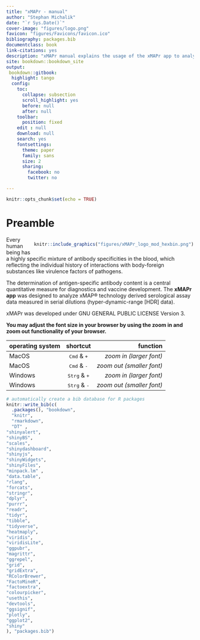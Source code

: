```yaml
---
title: "xMAPr - manual"
author: "Stephan Michalik"
date: "`r Sys.Date()`"
cover-image: "figures/logo.png"
favicon: "figures/Favicons/favicon.ico"
bibliography: packages.bib
documentclass: book
link-citations: yes
description: "xMAPr manual explains the usage of the xMAPr app to analyse dilution based serological assays with the xMAP® technology"
site: bookdown::bookdown_site
output: 
 bookdown::gitbook:
  highlight: tango
  config:
    toc:
      collapse: subsection
      scroll_highlight: yes
      before: null
      after: null
    toolbar:
      position: fixed
    edit : null
    download: null
    search: yes
    fontsettings:
      theme: paper
      family: sans
      size: 2
      sharing:
        facebook: no
        twitter: no

---
```


```r
knitr::opts_chunk$set(echo = TRUE)
```




# Preamble


<div style= "float:right;position: relative;">
```r
knitr::include_graphics("figures/xMAPr_logo_mod_hexbin.png")
```
</div>


Every human being has a highly specific mixture of antibody specificities in the blood, which reflecting the individual history of interactions with body-foreign substances like virulence factors of pathogens.

The determination of antigen-specific antibody content is a central quantitative measure for diagnostics and vaccine development. The **xMAPr app** was designed to analyze xMAP® technology derived serological assay data measured in serial dilutions (hyper-dynamic-range [HDR] data).

xMAPr was developed under GNU GENERAL PUBLIC LICENSE Version 3.

**You may adjust the font size in your browser by using the zoom in and zoom out functionality of your browser.**

<center>

operating system | shortcut | function
:------------- | :-------------: | -------------:
MacOS | <kbd>Cmd</kbd> & <kbd>+</kbd> | *zoom in (larger font)*
MacOS | <kbd>Cmd</kbd> & <kbd>-</kbd> | *zoom out (smaller font)*
Windows | <kbd>Strg</kbd> & <kbd>+</kbd> | *zoom in (larger font)*
Windows | <kbd>Strg</kbd> & <kbd>-</kbd> | *zoom out (smaller font)*
</center>



```r
# automatically create a bib database for R packages
knitr::write_bib(c(
  .packages(), "bookdown", 
  "knitr",
  "rmarkdown",
  "DT" ,
"shinyalert",
"shinyBS",
"scales",
"shinydashboard",
"shinyjs",
"shinyWidgets",
"shinyFiles",
"minpack.lm" ,
"data.table",
"rlang",
"forcats",
"stringr",
"dplyr",
"purrr",
"readr",
"tidyr",
"tibble",   
"tidyverse",
"heatmaply",
"viridis", 
"viridisLite",
"ggpubr",
"magrittr",
"ggrepel",
"grid",
"gridExtra",
"RColorBrewer",
"FactoMineR",
"factoextra",
"colourpicker",
"usethis",
"devtools",
"ggsignif",
"plotly",
"ggplot2",  
"shiny"
), "packages.bib")
```
